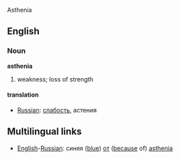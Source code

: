 Asthenia
==English==
===Noun===

'''asthenia'''

# weakness; loss of strength

====translation====
*[[Russian]]: [[слабость]], астения
 
==Multilingual links==
*[[English]]-[[Russian]]: синяя ([[blue]]) [[от]] ([[because]] of) [[asthenia]]